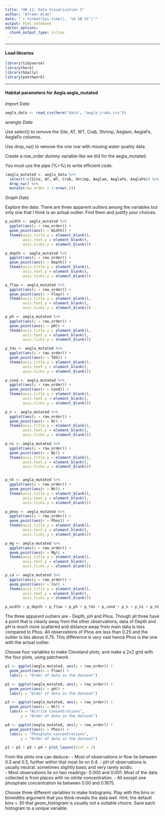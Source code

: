 ```yaml
---
title: "HW 11: Data Visualization I"
author: "Afreen Alam"
date: "`r format(Sys.time(), '%d %B %Y')`"
output: html_notebook
editor_options: 
  chunk_output_type: inline
---
```


***
#### Load libraries

```r
library(tidyverse)
library(here)
library(GGally)
library(patchwork)
```


***
#### Habitat parameters for Aegla aegla_mutated


*Import Data*

```r
aegla_data <- read_csv(here("data", "aegla_crabs.csv"))
```


*wrangle Data*

Use select() to remove the Site, AT, WT, Crab, Shrimp, Aeglam, AeglaFe, AeglaFo columns.

Use drop_na() to remove the one row with missing water quality data.

Create a row_order dummy variable like we did for the aegla_mutated.

You must use the pipe (%>%) to write efficient code.

```r
(aegla_mutated <- aegla_data %>%
  select(!c(Site, AT, WT, Crab, Shrimp, Aeglam, AeglaFe, AeglaFo)) %>%
  drop_na() %>%
  mutate(row_order = 1:nrow(.)))
```


*Graph Data*

Explore the data. There are three apparent outliers among the variables but only one that I think is an actual outlier. Find them and justify your choices.



```r
p_width <- aegla_mutated %>%
  ggplot(aes(y = row_order)) +
  geom_point(aes(x = Width)) +
  theme(axis.title.y = element_blank(),
        axis.text.y = element_blank(),
        axis.ticks.y = element_blank())

p_depth <- aegla_mutated %>%
  ggplot(aes(y = row_order)) +
  geom_point(aes(x = Depth)) +
  theme(axis.title.y = element_blank(),
        axis.text.y = element_blank(),
        axis.ticks.y = element_blank())

p_flow <- aegla_mutated %>%
  ggplot(aes(y = row_order)) +
  geom_point(aes(x = Flow)) +
  theme(axis.title.y = element_blank(),
        axis.text.y = element_blank(),
        axis.ticks.y = element_blank())

p_ph <- aegla_mutated %>%
  ggplot(aes(y = row_order)) +
  geom_point(aes(x = pH)) +
  theme(axis.title.y = element_blank(),
        axis.text.y = element_blank(),
        axis.ticks.y = element_blank())

p_tds <- aegla_mutated %>%
  ggplot(aes(y = row_order)) +
  geom_point(aes(x = TDS)) +
  theme(axis.title.y = element_blank(),
        axis.text.y = element_blank(),
        axis.ticks.y = element_blank())

p_cond <- aegla_mutated %>%
  ggplot(aes(y = row_order)) +
  geom_point(aes(x = Cond)) +
  theme(axis.title.y = element_blank(),
        axis.text.y = element_blank(),
        axis.ticks.y = element_blank())

p_n <- aegla_mutated %>%
  ggplot(aes(y = row_order)) +
  geom_point(aes(x = N)) +
  theme(axis.title.y = element_blank(),
        axis.text.y = element_blank(),
        axis.ticks.y = element_blank())

p_ni <- aegla_mutated %>%
  ggplot(aes(y = row_order)) +
  geom_point(aes(x = Ni)) +
  theme(axis.title.y = element_blank(),
        axis.text.y = element_blank(),
        axis.ticks.y = element_blank())


p_nt <- aegla_mutated %>%
  ggplot(aes(y = row_order)) +
  geom_point(aes(x = Nt)) +
  theme(axis.title.y = element_blank(),
        axis.text.y = element_blank(),
        axis.ticks.y = element_blank())

p_phos <- aegla_mutated %>%
  ggplot(aes(y = row_order)) +
  geom_point(aes(x = Phos)) +
  theme(axis.title.y = element_blank(),
        axis.text.y = element_blank(),
        axis.ticks.y = element_blank())

p_mg <- aegla_mutated %>%
  ggplot(aes(y = row_order)) +
  geom_point(aes(x = Mg)) +
  theme(axis.title.y = element_blank(),
        axis.text.y = element_blank(),
        axis.ticks.y = element_blank())

p_ca <- aegla_mutated %>%
  ggplot(aes(y = row_order)) +
  geom_point(aes(x = Ca)) +
  theme(axis.title.y = element_blank(),
        axis.text.y = element_blank(),
        axis.ticks.y = element_blank())

p_width + p_depth + p_flow + p_ph + p_tds + p_cond + p_n + p_ni + p_nt + p_phos + p_mg + p_ca + plot_layout(ncol = 3)

```

The three apparent outliers are - Depth, pH and Phos. Though all three have a point that is clearly away from the other observations, data of Depth and pH is much more scattered and distance away from main data is less compared to Phos. All observations of Phos are less than 0.25 and the outlier is lies above 0.75. This difference is very vast hence Phos is the one with the actual outlier. 


Choose four variables to make Cleveland plots, and make a 2x2 grid with the four plots, using patchwork.

```r
p1 <- ggplot(aegla_mutated, aes(y = row_order)) +
  geom_point(aes(x = Flow)) +
  labs(y = "Order of data in the dataset")

p2 <- ggplot(aegla_mutated, aes(y = row_order)) +
  geom_point(aes(x = pH)) +
  labs(y = "Order of data in the dataset")

p3 <- ggplot(aegla_mutated, aes(y = row_order)) +
  geom_point(aes(x = Nt)) +
  labs(x = "Nitrite concentrations",
       y = "Order of data in the dataset")

p4 <- ggplot(aegla_mutated, aes(y = row_order)) +
  geom_point(aes(x = Phos)) +
  labs(x = "Phosphate concentrations",
       y = "Order of data in the dataset")

p1 + p2 + p3 + p4 + plot_layout(ncol = 2)
```

From the plots one can deduce- 
- Most of observations in flow lie between 0.3 and 0.5, further within that most lie on 0.4.
- pH of observations is usually neutral, sometimes slightly basic and very rarely acidic.  
- Most observations lie on two readings- 0.000 and 0.001. Most of the data collected is from places with no nitrite concentration.
- All except one phosphate concentration lie between 0.00 and 0.1875.


Choose three different variables to make histograms. Play with the bins or binwidths argument that you think reveals the data well. Hint: the default bins = 30 that geom_histogram is usually not a suitable choice. Save each histogram to a unique variable.











